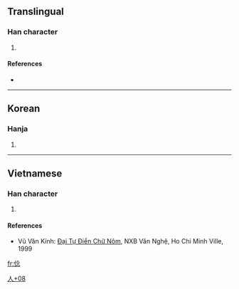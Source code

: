 ==Translingual==

===Han character===
{{Han char|rn=9|rad=人|as=08|sn=10|four=|canj=人人戈心 (OOIP)}}

# {{defn|Han|sort=人08}}

====References====
* {{Han ref|kx=0109.171|dkj=|dj=|hdz=|uh=346B|ud=13419|bh=|bd=}}

----

==Korean==

===Hanja===
{{ko-hanja|hangeul=[[념]]([[염]])|rv=nyeom(yeom)|mr=nyŏm(yŏm)|y=nyem(<sup>n</sup>yem)}}

# {{defn|Korean|sort=人08}}

----

==Vietnamese==

===Han character===
{{rfc-header|Nôm character}}
{{vi-chunom|[[nộm]]}}
# {{defn|Vietnamese|sort=人08}}

====References====
* Vũ Văn Kính: [[Đại Tự Điển Chữ Nôm]], NXB Văn Nghệ, Ho Chi Minh Ville, 1999

[[Category:Vietnamese-only CJKV Characters|人+08]]

[[fr:㑫]]